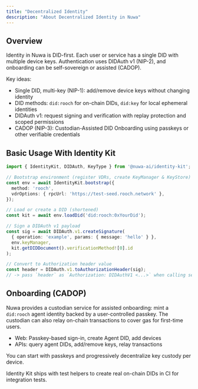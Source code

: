 ```yaml
---
title: "Decentralized Identity"
description: "About Decentralized Identity in Nuwa"
---
```

## Overview

Identity in Nuwa is DID-first. Each user or service has a single DID with multiple device keys. Authentication uses DIDAuth v1 (NIP-2), and onboarding can be self-sovereign or assisted (CADOP).

Key ideas:

- Single DID, multi-key (NIP-1): add/remove device keys without changing identity
- DID methods: `did:rooch` for on-chain DIDs, `did:key` for local ephemeral identities
- DIDAuth v1: request signing and verification with replay protection and scoped permissions
- CADOP (NIP-3): Custodian-Assisted DID Onboarding using passkeys or other verifiable credentials

## Basic Usage With Identity Kit

```ts
import { IdentityKit, DIDAuth, KeyType } from '@nuwa-ai/identity-kit';

// Bootstrap environment (register VDRs, create KeyManager & KeyStore)
const env = await IdentityKit.bootstrap({
  method: 'rooch',
  vdrOptions: { rpcUrl: 'https://test-seed.rooch.network' },
});

// Load or create a DID (shortened)
const kit = await env.loadDid('did:rooch:0xYourDid');

// Sign a DIDAuth v1 payload
const sig = await DIDAuth.v1.createSignature(
  { operation: 'example', params: { message: 'hello' } },
  env.keyManager,
  kit.getDIDDocument().verificationMethod![0].id
);

// Convert to Authorization header value
const header = DIDAuth.v1.toAuthorizationHeader(sig);
// -> pass `header` as `Authorization: DIDAuthV1 <...>` when calling services
```

## Onboarding (CADOP)

Nuwa provides a custodian service for assisted onboarding: mint a `did:rooch` agent identity backed by a user-controlled passkey. The custodian can also relay on-chain transactions to cover gas for first-time users.

- Web: Passkey-based sign-in, create Agent DID, add devices
- APIs: query agent DIDs, add/remove keys, relay transactions

You can start with passkeys and progressively decentralize key custody per device.

<Tip>
  Identity Kit ships with test helpers to create real on-chain DIDs in CI for integration tests.
</Tip>
